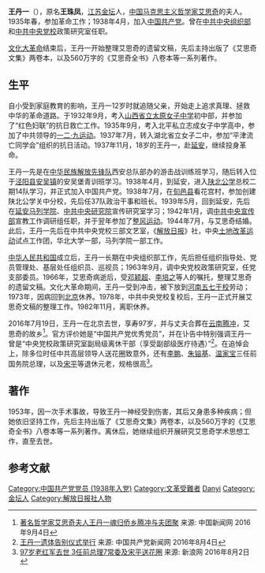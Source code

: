 '''王丹一'''（{{bd|1919年||2016年|7月19日|catIdx=Wang,王}}），原名'''王珠凤'''，[[江苏省|江苏]][[金坛县|金坛]]人，[[中国|中国]][[马克思主义|马克思主义]][[哲学家|哲学家]][[艾思奇|艾思奇]]的夫人。1935年春，参加革命工作；1938年4月，加入[[中国共产党|中国共产党]]。曾在[[中共中央组织部|中共中央组织部]]和[[中共中央党校|中共中央党校]]政策研究室任职。

[[文化大革命|文化大革命]]结束后，王丹一开始整理艾思奇的遗留文稿，先后主持出版了《艾思奇文集》两卷本，以及560万字的《艾思奇全书》八卷本等一系列著作。

== 生平 ==
自小受到家庭教育的影响，王丹一12岁时就追随父亲，开始走上追求真理、拯救中华的革命道路。于1932年9月，考入[[山西省实验中学|山西省立太原女子中学]]初中部，并参加了“红色妇联”的抗日救亡工作。1935年9月，考入北平私立志成女子中学高中，参加了中共领导的[[一二·九运动|一二·九运动]]。1937年7月，转入湖北省立女子二中，参加“平津流亡同学会”组织的抗日活动。1937年11月，18岁的王丹一，赴[[延安|延安]]，继续投身革命。

王丹一先是在[[中华民族解放先锋队|中华民族解放先锋队]]西安总队部办的游击战训练班学习，随后转入位于[[泾阳县|泾阳县]][[安吴镇|安吴镇]]的安吴堡青训班学习。1938年4月，到延安，进入[[陕北公学|陕北公学]]总校二期14队学习，并正式加入中国共产党。1938年7月，在[[旬邑县|旬邑县]]看花宫村，参加创建陕北公学关中分校，先后任37队政治干事和班长。1939年5月，回到延安，先后在[[延安马列学院|延安马列学院]]、[[中共中央研究院|中共中央研究院]]宣传研究室学习；1942年1月，调[[中共中央宣传部|中共中央宣传部]]宣教工作调研组任职，并于翌年参加了[[整风运动|整风运动]]。1944年7月，与艾思奇结婚。此后，王丹一先后在中共中央党校三部文艺室，《[[解放日报|解放日报]]》社，中央[[土地改革运动|土地改革运动]]试点工作团，华北大学一部，马列学院一部工作。

[[中华人民共和国|中华人民共和国]]成立后，王丹一长期在中央组织部工作，先后担任组织指导处、党员管理处、基层处任组织员、巡视员；1963年9月，调中央党校政策研究室，任党支部委员。1966年，艾思奇病逝后，受[[邓颖超|邓颖超]]、[[李培之_(教育家)|李培之]]等人的嘱托，整理艾思奇的遗留文稿。文化大革命期间，王丹一受到冲击，被下放到[[河南|河南]][[五七干校|五七干校]]劳动；1973年，因病回到[[北京|北京]]休养。1978年，中共中央党校复校后，王丹一正式开展艾思奇文稿的整理工作。1982年11月，离职休养。

2016年7月19日，王丹一在北京去世，享寿97岁，并与丈夫合葬在[[云南|云南]][[腾冲|腾冲]]，艾思奇的故乡<ref>[http://www.chinanews.com/gn/2016/09-04/7993797.shtml 著名哲学家艾思奇夫人王丹一魂归侨乡腾冲与夫团聚] {{Wayback|url=http://www.chinanews.com/gn/2016/09-04/7993797.shtml |date=20201009095154 }} 来源: 中国新闻网 2016年9月4日</ref>。官方评价她是“中国共产党优秀党员”，并在讣告中特别强调王丹一曾是“中央党校政策研究室副局级离休干部（享受副部级医疗待遇）”<ref>[http://cpc.people.com.cn/n1/2016/0804/c87393-28609200.html 王丹一遗体告别仪式举行] {{Wayback|url=http://cpc.people.com.cn/n1/2016/0804/c87393-28609200.html |date=20201009040938 }} 来源: 中国共产党新闻网 2016年8月4日</ref>。在追悼会上，除多位时任中共高层领导人送花圈致意外，还有[[李鹏|李鹏]]、[[朱镕基|朱镕基]]、[[温家宝|温家宝]]三任前国务院总理，以及[[宋平|宋平]]等退休元老，规格很高<ref>[http://news.sina.com.cn/c/nd/2016-08-03/doc-ifxunyyf6492748.shtml 97岁老红军去世 3任前总理7常委及宋平送花圈] {{Wayback|url=http://news.sina.com.cn/c/nd/2016-08-03/doc-ifxunyyf6492748.shtml |date=20160906015557 }} 来源: 新浪网 2016年8月2日</ref>。

== 著作 ==
1953年，因一次手术事故，导致王丹一神经受到伤害，其后又身患多种疾病；但她依旧坚持工作，先后主持出版了《艾思奇文集》两卷本，以及560万字的《艾思奇全书》八卷本等一系列著作。离休后，她继续组织开展研究艾思奇学术思想工作，直至去世。

== 参考文献 ==
{{Reflist|50em|refs=
}}


{{Authority control}}
{{DEFAULTSORT:Wang王}}
[[Category:中国共产党党员_(1938年入党)|Category:中国共产党党员 (1938年入党)]]
[[Category:文革受難者|Category:文革受難者]]
[[Category:王姓|Danyi]]
[[Category:金坛人|Category:金坛人]]
[[Category:解放日报社人物|Category:解放日报社人物]]